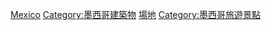 {{Commons cat|Sports venues in Mexico}}

[[Category:各國體育場地|Mexico]]
[[Category:墨西哥建築物|Category:墨西哥建築物]]
[[Category:墨西哥體育|場地]]
[[Category:墨西哥旅遊景點|Category:墨西哥旅遊景點]]
